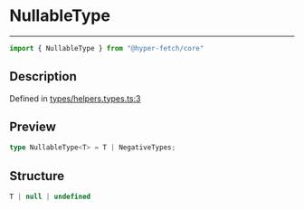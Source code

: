 

# NullableType

<div class="api-docs__separator" data-reactroot="">

---

</div><div class="api-docs__import" data-reactroot="">

```ts
import { NullableType } from "@hyper-fetch/core"
```

</div><div class="api-docs__section">

## Description

</div><div class="api-docs__description"><span class="api-docs__do-not-parse">



</span></div><p class="api-docs__definition">

Defined in [types/helpers.types.ts:3](https://github.com/BetterTyped/hyper-fetch/blob/c3e2c45/packages/core/src/types/helpers.types.ts#L3)

</p><div class="api-docs__section">

## Preview

</div><div class="api-docs__preview type single">

```ts
type NullableType<T> = T | NegativeTypes;
```

</div><div class="api-docs__section">

## Structure

</div><div class="api-docs__returns">

```ts
T | null | undefined
```

</div>